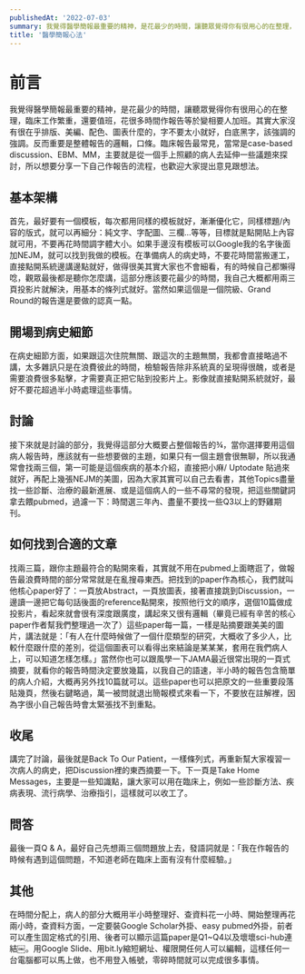 ```yaml
---
publishedAt: '2022-07-03'
summary: 我覺得醫學簡報最重要的精神，是花最少的時間，讓聽眾覺得你有很用心的在整理，臨床工作繁重，還要值班，花很多時間作報告等於變相要人加班
title: '醫學簡報心法'
---
```


# 前言
我覺得醫學簡報最重要的精神，是花最少的時間，讓聽眾覺得你有很用心的在整理，臨床工作繁重，還要值班，花很多時間作報告等於變相要人加班。其實大家沒有很在乎排版、美編、配色、圖表什麼的，字不要太小就好，白底黑字，該強調的強調。反而重要是整體報告的邏輯，口條。臨床報告最常見，當常是case-based discussion、EBM、MM，主要就是從一個手上照顧的病人去延伸一些議題來探討，所以想要分享一下自己作報告的流程，也歡迎大家提出意見跟想法。

## 基本架構
首先，最好要有一個模板，每次都用同樣的模板就好，漸漸優化它，同樣標題/內容的版式，就可以再細分：純文字、字配圖、三欄…等等，目標就是點開貼上內容就可用，不要再花時間調字體大小。如果手邊沒有模板可以Google我的名字後面加NEJM，就可以找到我做的模板。在準備病人的病史時，不要花時間當搬運工，直接點開系統邊講邊點就好，做得很美其實大家也不會細看，有的時候自己都懶得唸，觀眾最後都是聽你怎麼講，這部分應該要花最少的時間，我自己大概都用兩三頁投影片就解決，用基本的條列式就好。當然如果這個是一個院級、Grand Round的報告還是要做的認真一點。

## 開場到病史細節
在病史細節方面，如果跟這次住院無關、跟這次的主題無關，我都會直接略過不講，太多雜訊只是在浪費彼此的時間，檢驗報告除非系統真的呈現得很醜，或者是需要浪費很多點擊，才需要真正把它貼到投影片上。影像就直接點開系統就好，最好不要花超過半小時處理這些事情。


## 討論
接下來就是討論的部分，我覺得這部分大概要占整個報告的¾，當你選擇要用這個病人報告時，應該就有一些想要做的主題，如果只有一個主題會很無聊，所以我通常會找兩三個，第一可能是這個疾病的基本介紹，直接把小麻/ Uptodate 貼過來就好，再配上幾張NEJM的美圖，因為大家其實可以自己去看書，其他Topics盡量找一些診斷、治療的最新進展、或是這個病人的一些不尋常的發現，把這些關鍵詞拿去餵pubmed，過濾一下：時間選三年內、盡量不要找一些Q3以上的野雞期刊。

## 如何找到合適的文章
找兩三篇，跟你主題最符合的點開來看，其實就不用在pubmed上面瞎逛了，做報告最浪費時間的部分常常就是在亂搜尋東西。把找到的paper作為核心，我們就叫他核心paper好了：一頁放Abstract，一頁放圖表，接著直接跳到Discussion，一邊讀一邊把它每句話後面的reference點開來，按照他行文的順序，選個10篇做成投影片，看起來就會很有深度跟廣度，講起來又很有邏輯（畢竟已經有辛苦的核心paper作者幫我們整理過一次了）這些paper每一篇，一樣是貼摘要跟美美的圖片，講法就是：「有人在什麼時候做了一個什麼類型的研究，大概收了多少人，比較什麼跟什麼的差別，從這個圖表可以看得出來結論是某某某，套用在我們病人上，可以知道怎樣怎樣。」當然你也可以跟風學一下JAMA最近很常出現的一頁式摘要，就看你的報告時間決定要放幾篇，以我自己的語速，半小時的報告包含簡單的病人介紹，大概再另外找10篇就可以。這些paper也可以把原文的一些重要段落貼幾頁，然後右鍵略過，萬一被問就退出簡報模式來看一下，不要放在註解裡，因為字很小自己報告時會太緊張找不到重點。

## 收尾
講完了討論，最後就是Back To Our Patient，一樣條列式，再重新幫大家複習一次病人的病史，把Discussion裡的東西摘要一下。下一頁是Take Home Messages，主要是一些知識點，讓大家可以用在臨床上，例如一些診斷方法、疾病表現、流行病學、治療指引，這樣就可以收工了。
## 問答
最後一頁Q & A，最好自己先想兩三個問題放上去，發語詞就是：「我在作報告的時候有遇到這個問題，不知道老師在臨床上面有沒有什麼經驗。」

## 其他
在時間分配上，病人的部分大概用半小時整理好、查資料花一小時、開始整理再花兩小時，查資料方面，一定要裝Google Scholar外掛、easy pubmed外掛，前者可以產生固定格式的引用、後者可以顯示這篇paper是Q1~Q4以及壞壞sci-hub連結￼。用Google Slide、用bit.ly縮短網址、權限開任何人可以編輯，這樣任何一台電腦都可以馬上做，也不用登入帳號，零碎時間就可以完成很多事情。